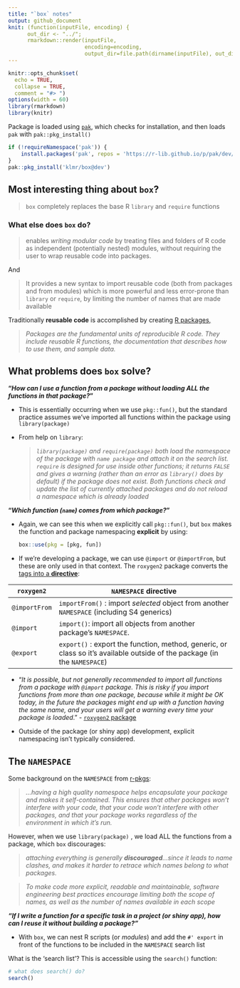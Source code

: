 ```yaml
---
title: "`box` notes"
output: github_document
knit: (function(inputFile, encoding) {
      out_dir <- "../";
      rmarkdown::render(inputFile,
                        encoding=encoding,
                        output_dir=file.path(dirname(inputFile), out_dir))})
---
```


```r
knitr::opts_chunk$set(
  echo = TRUE, 
  collapse = TRUE,
  comment = "#> ")
options(width = 60)
library(rmarkdown)
library(knitr)
```

Package is loaded using [`pak`](https://pak.r-lib.org/), which checks for installation, and then loads `pak` with `pak::pkg_install()`

```r
if (!requireNamespace('pak')) {
    install.packages('pak', repos = 'https://r-lib.github.io/p/pak/dev/')
}
pak::pkg_install('klmr/box@dev')
```

## Most interesting thing about `box`?

> `box` completely replaces the base R `library` and `require` functions

### What else does `box` do?

> enables *writing modular code* by treating files and folders of R code as independent (potentially nested) modules, without requiring the user to wrap reusable code into packages.

And

> It provides a new syntax to import reusable code (both from packages and from modules) which is more powerful and less error-prone than `library` or `require`, by limiting the number of names that are made available

Traditionally **reusable code** is accomplished by creating [R packages,](https://r-pkgs.org/index.html)

> *Packages are the fundamental units of reproducible R code. They include reusable R functions, the documentation that describes how to use them, and sample data.*

## What problems does `box` solve?

**"*How can I use a function from a package without loading ALL the functions in that package?*"**

-   This is essentially occurring when we use `pkg::fun()`, but the standard practice assumes we've imported all functions within the package using `library(package)`

-   From help on `library`:

    <div>

    > *`library(package)` and `require(package)` both load the namespace of the package with `name package` and attach it on the search list. `require` is designed for use inside other functions; it returns `FALSE` and gives a warning (rather than an error as `library()` does by default) if the package does not exist. Both functions check and update the list of currently attached packages and do not reload a namespace which is already loaded*

    </div>

**"*Which function (`name`) comes from which package?*"**

-   Again, we can see this when we explicitly call `pkg::fun()`, but `box` makes the function and package namespacing **explicit** by using:

    ``` r
    box::use(pkg = [pkg, fun])
    ```

<!-- -->

-   If we're developing a package, we can use `@import` or `@importFrom`, but these are only used in that context. The `roxygen2` package converts the [tags into a **directive**](https://r-pkgs.org/dependencies-mindset-background.html#sec-dependencies-namespace):

| `roxygen2`    | `NAMESPACE` directive                                                                                                     |
|--------------|----------------------------------------------------------|
| `@importFrom` | `importFrom()` : import *selected* object from another `NAMESPACE` (including S4 generics)                                |
| `@import`     | `import()`: import all objects from another package's `NAMESPACE`.                                                        |
| `@export`     | `export()` : export the function, method, generic, or class so it's available outside of the package (in the `NAMESPACE`) |

-   "*It is possible, but not generally recommended to import all functions from a package with `@import` package. This is risky if you import functions from more than one package, because while it might be OK today, in the future the packages might end up with a function having the same name, and your users will get a warning every time your package is loaded*." - [`roxygen2` package](https://roxygen2.r-lib.org/articles/namespace.html#imports)

-   Outside of the package (or shiny app) development, explicit namespacing isn't typically considered.

## The `NAMESPACE`

Some background on the `NAMESPACE` from [r-pkgs](https://bookdown.dongzhuoer.com/hadley/r-pkgs/namespace.html):

> *...having a high quality namespace helps encapsulate your package and makes it self-contained. This ensures that other packages won't interfere with your code, that your code won't interfere with other packages, and that your package works regardless of the environment in which it's run.*

However, when we use `library(package)` , we load ALL the functions from a package, which `box` discourages:

> *attaching everything is generally **discouraged**...since it leads to name clashes, and makes it harder to retrace which names belong to what packages.*

> *To make code more explicit, readable and maintainable, software engineering best practices encourage limiting both the scope of names, as well as the number of names available in each scope*

***"If I write a function for a specific task in a project (or shiny app), how can I reuse it without building a package?"***

-   With `box`, we can nest R scripts (or *modules*) and add the `#' export` in front of the functions to be included in the `NAMESPACE` search list

What is the 'search list'? This is accessible using the `search()` function:

```r
# what does search() do?
search()
```
